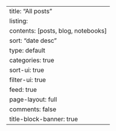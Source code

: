 ---
title: "All posts"
listing:
  contents: [posts, blog, notebooks]
  sort: "date desc"
  type: default
  categories: true
  sort-ui: true
  filter-ui: true
  feed: true
page-layout: full
comments: false
title-block-banner: true
---